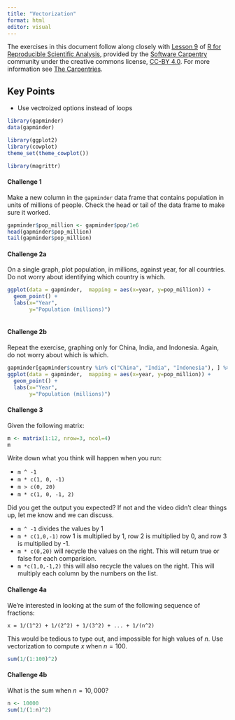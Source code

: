 ```yaml
---
title: "Vectorization"
format: html
editor: visual
---
```


The exercises in this document follow along closely with [Lesson 9](https://swcarpentry.github.io/r-novice-gapminder/09-vectorization.html) of [R for Reproducible Scientific Analysis](https://swcarpentry.github.io/r-novice-gapminder/), provided by the [Software Carpentry](https://software-carpentry.org/) community under the creative commons license, [CC-BY 4.0](https://creativecommons.org/licenses/by/4.0/). For more information see [The Carpentries](https://carpentries.org/).

::: callout-tip
## Key Points

-   Use vectroized options instead of loops
:::

```r
library(gapminder)
data(gapminder)

library(ggplot2)
library(cowplot)
theme_set(theme_cowplot())

library(magrittr)
```

#### Challenge 1

Make a new column in the `gapminder` data frame that contains population in units of millions of people. Check the head or tail of the data frame to make sure it worked.

<!-- Challenge 1 answer begin -->

```r
gapminder$pop_million <- gapminder$pop/1e6
head(gapminder$pop_million)
tail(gapminder$pop_million)
```

<!-- Challenge 1 answer end -->

#### Challenge 2a

On a single graph, plot population, in millions, against year, for all countries. Do not worry about identifying which country is which.

<!-- Challenge 2a answer begin -->

```r
ggplot(data = gapminder,  mapping = aes(x=year, y=pop_million)) +
  geom_point() +
  labs(x="Year",
       y="Population (millions)") 
  
```

<!-- Challenge 2a answer end -->

#### Challenge 2b

Repeat the exercise, graphing only for China, India, and Indonesia. Again, do not worry about which is which.

<!-- Challenge 2b answer begin -->

```r
gapminder[gapminder$country %in% c("China", "India", "Indonesia"), ] %>%
ggplot(data = gapminder,  mapping = aes(x=year, y=pop_million)) +
  geom_point() +
  labs(x="Year",
       y="Population (millions)") 
```

<!-- Challenge 2b answer end -->

#### Challenge 3

Given the following matrix:

```r
m <- matrix(1:12, nrow=3, ncol=4)
m
```

Write down what you think will happen when you run:

-   `m ^ -1`
-   `m * c(1, 0, -1)`
-   `m > c(0, 20)`
-   `m * c(1, 0, -1, 2)`

Did you get the output you expected? If not and the video didn't clear things up, let me know and we can discuss.

<!-- Challenge 3 answer begin -->

-   `m ^ -1` divides the values by 1
-   `m * c(1,0,-1)` row 1 is multiplied by 1, row 2 is multiplied by 0, and row 3 is multiplied by -1.
-   `m * c(0,20)` will recycle the values on the right. This will return true or false for each comparision.
-   `m *c(1,0,-1,2)` this will also recycle the values on the right. This will multiply each column by the numbers on the list.

<!-- Challenge 3 answer end -->

#### Challenge 4a

We're interested in looking at the sum of the following sequence of fractions:

```         
x = 1/(1^2) + 1/(2^2) + 1/(3^2) + ... + 1/(n^2)
```

This would be tedious to type out, and impossible for high values of $n$. Use vectorization to compute $x$ when $n=100$.

<!-- Challenge 4a answer begin -->

```r
sum(1/(1:100)^2)
```

<!-- Challenge 4a answer end -->

#### Challenge 4b

What is the sum when $n=10,000$?

<!-- Challenge 4b answer begin -->

```r
n <- 10000
sum(1/(1:n)^2)
```

<!-- Challenge 4b answer end -->
